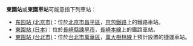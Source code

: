 '''東園站'''或'''東園車站'''可能意指下列車站：

* [[东园站_(北京市)|东园站 (北京市)]]：位於[[北京市|北京市]][[昌平區|昌平區]]，[[京包鐵路|京包鐵路]]上的鐵路車站。
* [[東園站_(日本)|東園站 (日本)]]：位於[[長崎縣|長崎縣]][[諫早市|諫早市]]，[[長崎本線|長崎本線]]上的鐵路車站。
* [[東園站_(台北市)|東園站 (台北市)]]：位於[[台北市|台北市]][[萬華區|萬華區]]，[[萬大樹林線|萬大樹林線]]上預計設置的捷運車站。

{{disambig|cat=三字車站名消歧義}}
